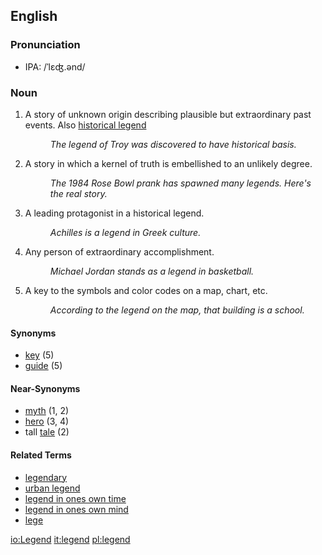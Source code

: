 ==English==
=== Pronunciation ===
*IPA: /ˈlɛʤ.ənd/

=== Noun ===

#A story of unknown origin describing plausible but extraordinary past events.  Also [[historical legend]]
#: ''The legend of Troy was discovered to have historical basis.''
#A story in which a kernel of truth is embellished to an unlikely degree.
#: ''The 1984 Rose Bowl prank has spawned many legends.  Here's the real story.''
#A leading protagonist in a historical legend.
#: ''Achilles is a legend in Greek culture.''
#Any person of extraordinary accomplishment.
#: ''Michael Jordan stands as a legend in basketball.''
#A key to the symbols and color codes on a map, chart, etc.
#: ''According to the legend on the map, that building is a school.''

==== Synonyms ====
*[[key]] (5)
*[[guide]] (5)

==== Near-Synonyms ====
*[[myth]] (1, 2)
*[[hero]] (3, 4)
*tall [[tale]] (2)

====Related Terms====
*[[legendary]]
*[[urban legend]]
*[[legend in ones own time]]
*[[legend in ones own mind]]
*[[lege]]

[[io:Legend]]
[[it:legend]]
[[pl:legend]]